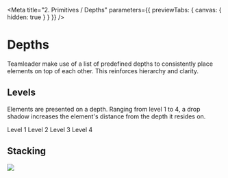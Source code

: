 
<Meta title="2. Primitives / Depths" parameters={{ previewTabs: { canvas: { hidden: true } } }} />

<Story name="Depths" />

# Depths

Teamleader make use of a list of predefined depths to consistently place elements on top of each other. This reinforces hierarchy and clarity.

<Story name="Levels" />

## Levels

Elements are presented on a depth. Ranging from level 1 to 4, a drop shadow increases the element's distance from the depth it resides on.

<Island color="neutral" display="flex">
  <Box className={uiUtilities['box-shadow-100']} flex={1} style={{ position: 'relative', zIndex: 100 }}>
    <Box backgroundColor="neutral" backgroundTint="lightest" paddingVertical={5} textAlign="center">
      <TextBody>Level 1</TextBody>
    </Box>
  </Box>
  <Box className={uiUtilities['box-shadow-200']} flex={1} marginLeft={4} style={{ position: 'relative', zIndex: 200 }}>
    <Box backgroundColor="neutral" backgroundTint="lightest" paddingVertical={5} textAlign="center">
      <TextBody>Level 2</TextBody>
    </Box>
  </Box>
  <Box className={uiUtilities['box-shadow-300']} flex={1} marginLeft={4} style={{ position: 'relative', zIndex: 300 }}>
    <Box backgroundColor="neutral" backgroundTint="lightest" paddingVertical={5} textAlign="center">
      <TextBody>Level 3</TextBody>
    </Box>
  </Box>
  <Box className={uiUtilities['box-shadow-400']} flex={1} marginLeft={4} style={{ position: 'relative', zIndex: 400 }}>
    <Box backgroundColor="neutral" backgroundTint="lightest" paddingVertical={5} textAlign="center">
      <TextBody>Level 4</TextBody>
    </Box>
  </Box>
</Island>

<Story name="Stacking" />

## Stacking

<Box display="flex" justifyContent="center">
  <img src={Depths} />
</Box>

